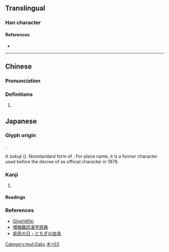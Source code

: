 {{also|栃|𣜜}}
{{character info/new}}
==Translingual==

===Han character===
{{Han char|rn=75|rad=木|as=03|sn=7|four=|canj=DMS|ids=⿰木万}}

====References====
* {{Han ref|kx=0513.011|dkj=14488|dj=0898.110|hdz=21159.031|uh=6764|ud=26468}}

[[Category:mul:Oaks]]

----

==Chinese==
{{zh-forms}}

===Pronunciation===
{{zh-pron
|m=wàn
|c=man6
|cat=
}}

===Definitions===
{{zh-hanzi}}

# {{rfdef|zh}}

==Japanese==
{{ja-kanjitab|とち|yomi=kun|alt=栃}}
===Glyph origin===
{{ja-etym-kokuji}}.

A zokuji ({{l|ja|俗字}}). Nonstandard form of {{l|ja|栃}}. For place name, it is a former character used before the decree of {{l|ja|栃}} as official character in 1879.

===Kanji===
{{ja-kanji|grade=|rs=木03}}

# {{alternative form of|ja|栃}}

====Readings====
{{ja-readings
|kun=とち-}}

===References===
* [http://glyphwiki.org/wiki/u6764 GlyphWiki]
* [http://増殖難読漢字辞典.com/honbun/zoukan-464a.html 増殖難読漢字辞典]
* [http://www.pref.tochigi.lg.jp/c05/kensei/aramashi/kenmin.html 県民の日・とちぎの由来]

[[Category:Japanese-only CJKV Characters|木+03]]